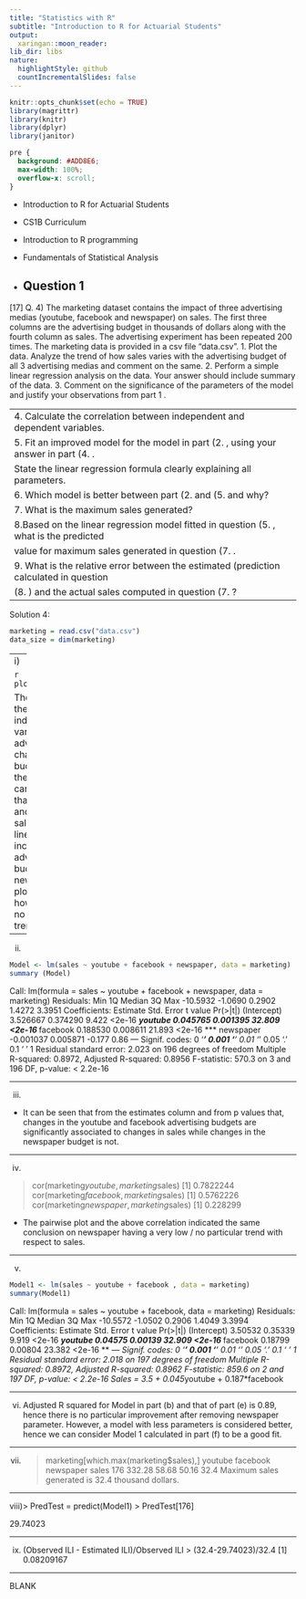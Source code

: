 ```yaml
---
title: "Statistics with R"
subtitle: "Introduction to R for Actuarial Students"
output:
  xaringan::moon_reader:
lib_dir: libs
nature:
  highlightStyle: github
  countIncrementalSlides: false
---
```


```r
knitr::opts_chunk$set(echo = TRUE)
library(magrittr)
library(knitr)
library(dplyr)
library(janitor)


```

```css
pre {
  background: #ADD8E6;
  max-width: 100%;
  overflow-x: scroll;
}
```

* Introduction to R for Actuarial Students

* CS1B Curriculum

* Introduction to R programming
* Fundamentals of Statistical Analysis

* Question 1
---

[17]
Q. 4) The marketing dataset contains the impact of three advertising medias 
(youtube, facebook and newspaper) on sales. The first three columns are the 
advertising budget in thousands of dollars along with the fourth column as sales. The 
advertising experiment has been repeated 200 times.
The marketing data is provided in a csv file “data.csv”. 
1.  Plot the data. Analyze the trend of how sales varies with the advertising budget of all 
3 advertising medias and comment on the same.
2.  Perform a simple linear regression analysis on the data. Your answer should include 
summary of the data. 
3.   Comment on the significance of the parameters of the model and justify your 
observations from part 1 .

---
4.  Calculate the correlation between independent and dependent variables.
5.  Fit an improved model for the model in part (2. , using your answer in part (4. . 
State the linear regression formula clearly explaining all parameters.
6.   Which model is better between part (2.  and (5.  and why?
7.  What is the maximum sales generated? 
8.Based on the linear regression model fitted in question (5. , what is the predicted 
value for maximum sales generated in question (7.   .
9.  What is the relative error between the estimated (prediction calculated in question 
(8.   ) and the actual sales computed in question (7.  ?
---

Solution 4:


```r
marketing = read.csv("data.csv")
data_size = dim(marketing) 

```

---
i) 

```r
plot(marketing)
```

The last row of the plot indicates how various advertising channel budgets impact the sales. We 
can clearly see that youtube and facebook sales increase linearly with increase in the advertising 
budget. The newspaper (3rd plot) sales however shows no particular trend.


---

ii) 

```r
Model <- lm(sales ~ youtube + facebook + newspaper, data = marketing)
summary (Model)
```

Call:
lm(formula = sales ~ youtube + facebook + newspaper, data = marketing)
Residuals:
 Min 1Q Median 3Q Max 
-10.5932 -1.0690 0.2902 1.4272 3.3951 
Coefficients:
 Estimate Std. Error t value Pr(>|t|) 
(Intercept) 3.526667 0.374290 9.422 <2e-16 ***
youtube 0.045765 0.001395 32.809 <2e-16 ***
facebook 0.188530 0.008611 21.893 <2e-16 ***
newspaper -0.001037 0.005871 -0.177 0.86 
---
Signif. codes: 
0 ‘***’ 0.001 ‘**’ 0.01 ‘*’ 0.05 ‘.’ 0.1 ‘ ’ 1
Residual standard error: 2.023 on 196 degrees of freedom
Multiple R-squared: 0.8972, Adjusted R-squared: 0.8956 
F-statistic: 570.3 on 3 and 196 DF, p-value: < 2.2e-16

---

iii) 

* It can be seen that from the estimates column and from p values that, changes in the youtube 
and facebook advertising budgets are significantly associated to changes in sales while changes in 
the newspaper budget is not.

---

iv) 

> cor(marketing$youtube,marketing$sales)
[1] 0.7822244
> cor(marketing$facebook,marketing$sales)
[1] 0.5762226
> cor(marketing$newspaper,marketing$sales)
[1] 0.228299


* The pairwise plot and the above correlation indicated the same conclusion on newspaper having 
a very low / no particular trend with respect to sales. 

---

v) > 

```r
Model1 <- lm(sales ~ youtube + facebook , data = marketing)
summary(Model1)
```

Call:
lm(formula = sales ~ youtube + facebook, data = marketing)
Residuals:
 Min 1Q Median 3Q Max 
-10.5572 -1.0502 0.2906 1.4049 3.3994 
Coefficients:
 Estimate Std. Error t value Pr(>|t|) 
(Intercept) 3.50532 0.35339 9.919 <2e-16 ***
youtube 0.04575 0.00139 32.909 <2e-16 ***
facebook 0.18799 0.00804 23.382 <2e-16 ***
---
Signif. codes: 
0 ‘***’ 0.001 ‘**’ 0.01 ‘*’ 0.05 ‘.’ 0.1 ‘ ’ 1
Residual standard error: 2.018 on 197 degrees of freedom
Multiple R-squared: 0.8972, Adjusted R-squared: 0.8962 
F-statistic: 859.6 on 2 and 197 DF, p-value: < 2.2e-16
Sales = 3.5 + 0.045*youtube + 0.187*facebook


---

vi) Adjusted R squared for Model in part (b) and that of part (e) is 0.89, hence there is no particular 
improvement after removing newspaper parameter. However, a model with less parameters is 
considered better, hence we can consider Model 1 calculated in part (f) to be a good fit. 

---

vii) > marketing[which.max(marketing$sales),]
 youtube facebook newspaper sales
176 332.28 58.68 50.16 32.4
Maximum sales generated is 32.4 thousand dollars. 

---

viii)> PredTest = predict(Model1)
> PredTest[176]
 
29.74023


---

ix) (Observed ILI - Estimated ILI)/Observed ILI
> (32.4-29.74023)/32.4
[1] 0.08209167

---


BLANK